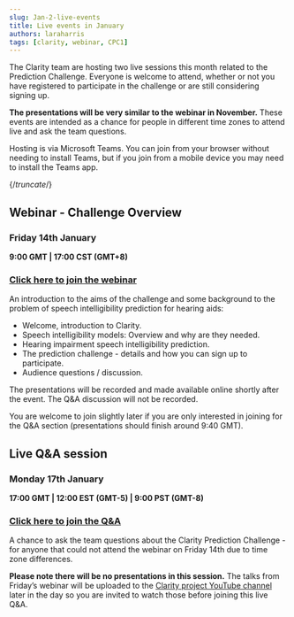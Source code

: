 ```yaml
---
slug: Jan-2-live-events
title: Live events in January
authors: laraharris
tags: [clarity, webinar, CPC1]
---
```


The Clarity team are hosting two live sessions this month related to the Prediction Challenge. Everyone is welcome to attend, whether or not you have registered to participate in the challenge or are still considering signing up.

**The presentations will be very similar to the webinar in November.** These events are intended as a chance for people in different time zones to attend live and ask the team questions.

Hosting is via Microsoft Teams. You can join from your browser without needing to install Teams, but if you join from a mobile device you may need to install the Teams app.

{/*truncate*/}

## Webinar - Challenge Overview

### Friday 14th January

**9:00 GMT | 17:00 CST (GMT+8)**

### [Click here to join the webinar](https://teams.microsoft.com/l/meetup-join/19%3ameeting_ZjFhNjJhMzYtOWEyMC00NjNiLThjOTEtYTIwMTk2YTczZGRh%40thread.v2/0?context=%7b%22Tid%22%3a%2265b52940-f4b6-41bd-833d-3033ecbcf6e1%22%2c%22Oid%22%3a%223f282402-9a2d-4e68-b2d4-3c1f86585a45%22%7d)

An introduction to the aims of the challenge and some background to the problem of speech intelligibility prediction for hearing aids:

- Welcome, introduction to Clarity.
- Speech intelligibility models: Overview and why are they needed.
- Hearing impairment speech intelligibility prediction.
- The prediction challenge - details and how you can sign up to participate.
- Audience questions / discussion.

The presentations will be recorded and made available online shortly after the event. The Q&A discussion will not be recorded.

You are welcome to join slightly later if you are only interested in joining for the Q&A section (presentations should finish around 9:40 GMT).

## Live Q&A session

### Monday 17th January

**17:00 GMT | 12:00 EST (GMT-5) | 9:00 PST (GMT-8)**

### [Click here to join the Q&A](https://teams.microsoft.com/l/meetup-join/19%3ameeting_YTJhOGRmZGMtMjRiZS00MGY0LTliNjctZmZhMzhmNDI5M2I0%40thread.v2/0?context=%7b%22Tid%22%3a%2265b52940-f4b6-41bd-833d-3033ecbcf6e1%22%2c%22Oid%22%3a%223f282402-9a2d-4e68-b2d4-3c1f86585a45%22%7d)

A chance to ask the team questions about the Clarity Prediction Challenge - for anyone that could not attend the webinar on Friday 14th due to time zone differences.

**Please note there will be no presentations in this session.** The talks from Friday’s webinar will be uploaded to the [Clarity project YouTube channel](https://www.youtube.com/channel/UCIc8FCHUA3Il9PUPt-sW1qw/videos) later in the day so you are invited to watch those before joining this live Q&A.
